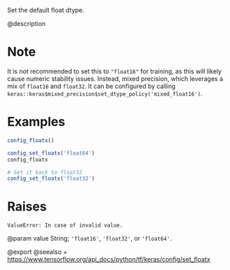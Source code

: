Set the default float dtype.

@description

# Note
It is not recommended to set this to `"float16"` for training,
as this will likely cause numeric stability issues.
Instead, mixed precision, which leverages
a mix of `float16` and `float32`. It can be configured by calling
`keras::keras$mixed_precision$set_dtype_policy('mixed_float16')`.

# Examples
```r
config_floatx()
```

```r
config_set_floatx('float64')
config_floatx
```

```r
# Set it back to float32
config_set_floatx('float32')
```

# Raises
    ValueError: In case of invalid value.

@param value String; `'float16'`, `'float32'`, or `'float64'`.

@export
@seealso
+ <https://www.tensorflow.org/api_docs/python/tf/keras/config/set_floatx>
